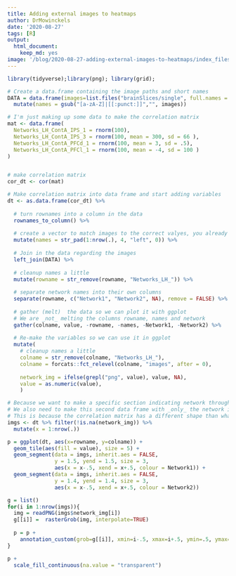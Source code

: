 ```yaml
---
title: Adding external images to heatmaps
author: DrMowinckels
date: '2020-08-27'
tags: [R]
output:
  html_document:
    keep_md: yes
image: '/blog/2020-08-27-adding-external-images-to-heatmaps/index_files/figure-html/featured-1.png'
---
```


```r
library(tidyverse);library(png); library(grid);

# Create a data.frame containing the image paths and short names
DATA = data.frame(images=list.files("brainSlices/single", full.names = T), stringsAsFactors = F) %>% 
  mutate(names = gsub("[a-zA-Z]|[[:punct:]]","", images))

# I'm just making up some data to make the correlation matrix
mat <- data.frame(
  Networks_LH_ContA_IPS_1 = rnorm(100),
  Networks_LH_ContA_IPS_3 = rnorm(100, mean = 300, sd = 66 ),
  Networks_LH_ContA_PFCd_1 = rnorm(100, mean = 3, sd = .5),
  Networks_LH_ContA_PFCl_1 = rnorm(100, mean = -4, sd = 100 )
)


# make correlation matrix
cor_dt <- cor(mat)

# Make correlation matrix into data frame and start adding variables
dt <- as.data.frame(cor_dt) %>% 
  
  # turn rownames into a column in the data
  rownames_to_column() %>%
  
  # create a vector to match images to the correct valyes, you already have this
  mutate(names = str_pad(1:nrow(.), 4, "left", 0)) %>% 
  
  # Join in the data regarding the images
  left_join(DATA) %>% 
  
  # cleanup names a little
  mutate(rowname = str_remove(rowname, "Networks_LH_")) %>% 
  
  # separate network names into their own columns
  separate(rowname, c("Network1", "Network2", NA), remove = FALSE) %>% 
  
  # gather (melt)  the data so we can plot it with ggplot
  # We are _not_ melting the columns rowname, names and network
  gather(colname, value, -rowname, -names, -Network1, -Network2) %>% 
  
  # Re-make the variables so we can use it in ggplot
  mutate(
    # cleanup names a little
    colname = str_remove(colname, "Networks_LH_"),
    colname = forcats::fct_relevel(colname, "images", after = 0),
    
    network_img = ifelse(grepl("png", value), value, NA),
    value = as.numeric(value),
    )

# Because we want to make a specific section indicating network through colour,
# We also need to make this second data frame with _only_ the network images.
# This is because the correlation matrix has a different shape than what we use for other graphs
imgs <- dt %>% filter(!is.na(network_img)) %>% 
  mutate(x = 1:nrow(.))

p = ggplot(dt, aes(x=rowname, y=colname)) + 
  geom_tile(aes(fill = value), size = 5) +
  geom_segment(data = imgs, inherit.aes = FALSE, 
               y = 1.5, yend = 1.5, size = 3,
               aes(x = x-.5, xend = x+.5, colour = Network1)) +
  geom_segment(data = imgs, inherit.aes = FALSE, 
               y = 1.4, yend = 1.4, size = 3,
               aes(x = x-.5, xend = x+.5, colour = Network2))

g = list()
for(i in 1:nrow(imgs)){
  img = readPNG(imgs$network_img[i])
  g[[i]] =  rasterGrob(img, interpolate=TRUE)
  
  p = p +
    annotation_custom(grob=g[[i]], xmin=i-.5, xmax=i+.5, ymin=.5, ymax=1.3) 
}

p +
  scale_fill_continuous(na.value = "transparent")
```


